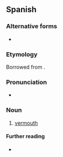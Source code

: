 ==Spanish==

===Alternative forms===
* {{alter|es|vermut}}

===Etymology===
Borrowed from {{bor|es|de|Wermut}}.

===Pronunciation===
{{es-IPA}}
* {{rhymes|es|u|s=2}}

===Noun===
{{es-noun|m}}

# [[vermouth]]

====Further reading====
* {{R:es:DRAE}}